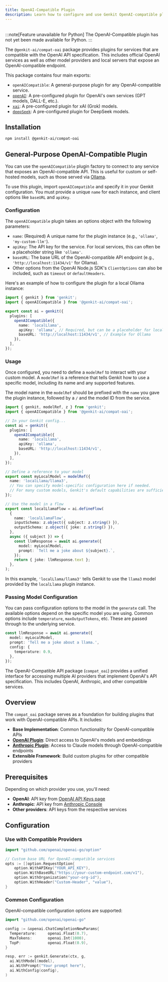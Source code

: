 ```yaml
---
title: OpenAI-Compatible Plugin
description: Learn how to configure and use Genkit OpenAI-compatible plugin to access models through any OpenAI-compatible API across JavaScript and Go.
---
```



<div style="display: flex; justify-content: flex-end; align-items: center; gap: 1rem; margin: 1rem 0 1rem 0;">
  <CopyMarkdownButton />
</div>

<LanguageContent lang="python">
  :::note[Feature unavailable for Python]
The OpenAI-Compatible plugin has not yet been made available for Python.
:::
</LanguageContent>

<LanguageContent lang="js">

The `@genkit-ai/compat-oai` package provides plugins for services that are compatible with the OpenAI API specification. This includes official OpenAI services as well as other model providers and local servers that expose an OpenAI-compatible endpoint.

This package contains four main exports:

- `openAICompatible`: A general-purpose plugin for any OpenAI-compatible service.
- [`openAI`](/docs/integrations/openai): A pre-configured plugin for OpenAI's own services (GPT models, DALL-E, etc.).
- [`xai`](/docs/integrations/xai): A pre-configured plugin for xAI (Grok) models.
- [`deepSeek`](/docs/integrations/deepseek): A pre-configured plugin for DeepSeek models.

## Installation

```bash
npm install @genkit-ai/compat-oai
```

## General-Purpose OpenAI-Compatible Plugin

You can use the `openAICompatible` plugin factory to connect to any service that exposes an OpenAI-compatible API. This is useful for custom or self-hosted models, such as those served via [Ollama](https://ollama.com/).

To use this plugin, import `openAICompatible` and specify it in your Genkit configuration. You must provide a unique `name` for each instance, and client options like `baseURL` and `apiKey`.

### Configuration

The `openAICompatible` plugin takes an options object with the following parameters:

- `name`: (Required) A unique name for the plugin instance (e.g., `'ollama'`, `'my-custom-llm'`).
- `apiKey`: The API key for the service. For local services, this can often be a placeholder string like `'ollama'`.
- `baseURL`: The base URL of the OpenAI-compatible API endpoint (e.g., `'http://localhost:11434/v1'` for Ollama).
- Other options from the OpenAI Node.js SDK's `ClientOptions` can also be included, such as `timeout` or `defaultHeaders`.

Here's an example of how to configure the plugin for a local Ollama instance:

```ts
import { genkit } from 'genkit';
import { openAICompatible } from '@genkit-ai/compat-oai';

export const ai = genkit({
  plugins: [
    openAICompatible({
      name: 'localLlama',
      apiKey: 'ollama', // Required, but can be a placeholder for local servers
      baseURL: 'http://localhost:11434/v1', // Example for Ollama
    }),
  ],
});
```

### Usage

Once configured, you need to define a `modelRef` to interact with your custom model. A `modelRef` is a reference that tells Genkit how to use a specific model, including its name and any supported features.

The model name in the `modelRef` should be prefixed with the `name` you gave the plugin instance, followed by a `/` and the model ID from the service.

```ts
import { genkit, modelRef, z } from 'genkit';
import { openAICompatible } from '@genkit-ai/compat-oai';

// In your Genkit config...
const ai = genkit({
  plugins: [
    openAICompatible({
      name: 'localLlama',
      apiKey: 'ollama',
      baseURL: 'http://localhost:11434/v1',
    }),
  ],
});

// Define a reference to your model
export const myLocalModel = modelRef({
  name: 'localLlama/llama3',
  // You can specify model-specific configuration here if needed.
  // For many custom models, Genkit's default capabilities are sufficient.
});

// Use the model in a flow
export const localLlamaFlow = ai.defineFlow(
  {
    name: 'localLlamaFlow',
    inputSchema: z.object({ subject: z.string() }),
    outputSchema: z.object({ joke: z.string() }),
  },
  async ({ subject }) => {
    const llmResponse = await ai.generate({
      model: myLocalModel,
      prompt: `Tell me a joke about ${subject}.`,
    });
    return { joke: llmResponse.text };
  },
);
```

In this example, `'localLlama/llama3'` tells Genkit to use the `llama3` model provided by the `localLlama` plugin instance.

### Passing Model Configuration

You can pass configuration options to the model in the `generate` call. The available options depend on the specific model you are using.
Common options include `temperature`, `maxOutputTokens`, etc. These are passed through to the underlying service.

```ts
const llmResponse = await ai.generate({
  model: myLocalModel,
  prompt: 'Tell me a joke about a llama.',
  config: {
    temperature: 0.9,
  },
});
```

</LanguageContent>

<LanguageContent lang="go">

The OpenAI-Compatible API package (`compat_oai`) provides a unified interface for accessing multiple AI providers that implement OpenAI's API specification. This includes OpenAI, Anthropic, and other compatible services.

## Overview

The `compat_oai` package serves as a foundation for building plugins that work with OpenAI-compatible APIs. It includes:

- **Base Implementation**: Common functionality for OpenAI-compatible APIs
- [**OpenAI Plugin**](/docs/integrations/openai): Direct access to OpenAI's models and embeddings
- [**Anthropic Plugin**](/docs/integrations/anthropic): Access to Claude models through OpenAI-compatible endpoints
- **Extensible Framework**: Build custom plugins for other compatible providers

## Prerequisites

Depending on which provider you use, you'll need:

- **OpenAI**: API key from [OpenAI API Keys page](https://platform.openai.com/api-keys)
- **Anthropic**: API key from [Anthropic Console](https://console.anthropic.com/)
- **Other providers**: API keys from the respective services

## Configuration

### Use with Compatible Providers

```go
import "github.com/openai/openai-go/option"

// Custom base URL for OpenAI-compatible services
opts := []option.RequestOption{
    option.WithAPIKey("YOUR_API_KEY"),
    option.WithBaseURL("https://your-custom-endpoint.com/v1"),
    option.WithOrganization("your-org-id"),
    option.WithHeader("Custom-Header", "value"),
}
```

### Common Configuration

OpenAI-compatible configuration options are supported:

```go
import "github.com/openai/openai-go"

config := &openai.ChatCompletionNewParams{
  Temperature:     openai.Float(0.7),
  MaxTokens:       openai.Int(1000),
  TopP:            openai.Float(0.9),
}

resp, err := genkit.Generate(ctx, g,
  ai.WithModel(model),
  ai.WithPrompt("Your prompt here"),
  ai.WithConfig(config),
)

```

</LanguageContent>
